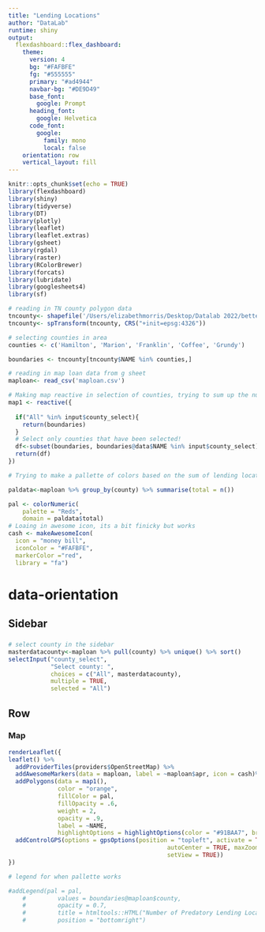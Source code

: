 ```yaml
---
title: "Lending Locations"
author: "DataLab"
runtime: shiny
output:
  flexdashboard::flex_dashboard:
    theme:
      version: 4
      bg: "#FAFBFE"
      fg: "#555555" 
      primary: "#ad4944"
      navbar-bg: "#DE9D49"
      base_font: 
        google: Prompt
      heading_font:
        google: Helvetica
      code_font:
        google: 
          family: mono
          local: false
    orientation: row
    vertical_layout: fill
---
```


```r
knitr::opts_chunk$set(echo = TRUE)
library(flexdashboard)
library(shiny)
library(tidyverse)
library(DT)
library(plotly)
library(leaflet)
library(leaflet.extras)
library(gsheet)
library(rgdal)
library(raster)
library(RColorBrewer)
library(forcats)
library(lubridate)
library(googlesheets4)
library(sf)

```

```r
# reading in TN county polygon data
tncounty<- shapefile('/Users/elizabethmorris/Desktop/Datalab 2022/betterfi/data/TN_counties/TN_counties')
tncounty<- spTransform(tncounty, CRS("+init=epsg:4326"))

# selecting counties in area
counties <- c('Hamilton', 'Marion', 'Franklin', 'Coffee', 'Grundy')

boundaries <- tncounty[tncounty$NAME %in% counties,]

# reading in map loan data from g sheet
maploan<- read_csv('maploan.csv')

```

```r
# Making map reactive in selection of counties, trying to sum up the number of counties in each county after they click... this chunk is not working I am stuck
map1 <- reactive({
  
  if("All" %in% input$county_select){
    return(boundaries)
  }
  # Select only counties that have been selected!
  df<-subset(boundaries, boundaries@data$NAME %in% input$county_select)
  return(df)
})
```

```r

# Trying to make a pallette of colors based on the sum of lending locations by county... also not working idk why

paldata<-maploan %>% group_by(county) %>% summarise(total = n())

pal <- colorNumeric(
    palette = "Reds",
    domain = paldata$total)
# Loaing in awesome icon, its a bit finicky but works
cash <- makeAwesomeIcon(
  icon = "money bill",
  iconColor = "#FAFBFE",
  markerColor ="red",
  library = "fa")

```


 {data-orientation=rows}
=======================================

Sidebar {.sidebar}
---------------------------------------
###

```r
# select county in the sidebar
masterdatacounty<-maploan %>% pull(county) %>% unique() %>% sort()
selectInput("county_select",
            "Select county: ",
            choices = c("All", masterdatacounty),
            multiple = TRUE,
            selected = "All")

```

Row
---------------------------------------

### Map

```r

renderLeaflet({
leaflet() %>%
  addProviderTiles(providers$OpenStreetMap) %>%
  addAwesomeMarkers(data = maploan, label = ~maploan$apr, icon = cash)%>%
  addPolygons(data = map1(),
              color = "orange",
              fillColor = pal,
              fillOpacity = .6,
              weight = 2,
              opacity = .9,
              label = ~NAME,
              highlightOptions = highlightOptions(color = "#91BAA7", bringToFront = TRUE )) %>%
  addControlGPS(options = gpsOptions(position = "topleft", activate = TRUE,
                                             autoCenter = TRUE, maxZoom = 200,
                                             setView = TRUE))
})

# legend for when pallette works 

#addLegend(pal = pal,
    #         values = boundaries@maploan$county,
    #         opacity = 0.7,
    #         title = htmltools::HTML("Number of Predatory Lending Locations by                                       County"),
    #         position = "bottomright")

```
